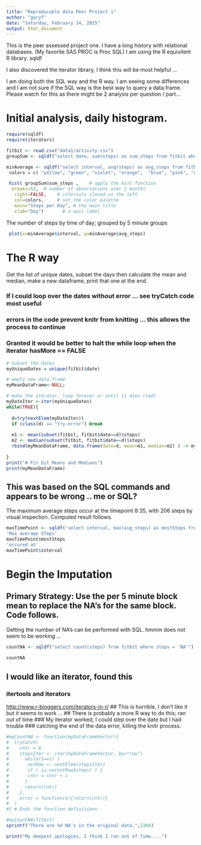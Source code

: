 ```yaml
---
title: "Reproducable data Peer Project 1"
author: "garyf"
date: "Saturday, February 14, 2015"
output: html_document
---
```


This is the peer assessed project one. I have a long history with relational databases. (My favorite SAS PROC is Proc SQL) I am using the R equivilent R library. sqldf

I also discovered the iterator library, I think this will be most helpful ...

I am doing both the SQL way and the R way. I am seeing some differences and I am not sure if the SQL way is the best way to query a data.frame. Please watch for this as there might be 2 analysis per question / part...

# Initial analysis, daily histogram.

```r
require(sqldf)
require(iterators)

fitbit <- read.csv("data1/activity.csv")
groupSum <- sqldf("select date, sum(steps) as sum_steps from fitbit where steps != 'NA' group by date")

minAverage <- sqldf("select interval, avg(steps) as avg_steps from fitbit where steps != 'NA' group by interval")
 colors = c( "yellow", "green", "violet", "orange",  "blue", "pink", "cyan") 

 hist( groupSum$sum_steps ,    # apply the hist function 
  breaks=53,  # number of observations over 2 months
   right=FALSE,    # intervals closed on the left 
   col=colors,     # set the color palette 
   main="Steps per Day", # the main title 
   xlab="Day")       # x-axis label 

```

The number of steps by time of day; grouped by 5 minute groups

```r
 plot(x=minAverage$interval, y=minAverage$avg_steps)
```

# The R way

 Get the list of unique dates, subset the days then calculate the mean and median, make a new dataframe, print that one at the end.

### If I could loop over the dates without error ... see tryCatch code most useful
### errors in the code prevent knitr from knitting ... this allows the process to continue
### Granted it would be better to halt the while loop when the iterator hasMore == FALSE

 

```r
# Subset the dates
myUniqueDates = unique(fitbit$date)

# empty new data.frame
myMeanDataFrame<-NULL;

# make the iterator, loop forever or until it dies (sad)
myDateIter <-iter(myUniqueDates)
while(TRUE){
 
  d=try(nextElem(myDateIter))
  if (class(d) == "try-error") break  
  
  m1 <- mean(subset(fitbit, fitbit$date==d)$steps) 
  m2 <- median(subset(fitbit, fitbit$date==d)$steps)
  rbind(myMeanDataFrame, data.frame(date=d, mean=m1, median=m2) ) -> myMeanDataFrame
                
}
print("# Fit bit Means and Medians")
print(myMeanDataFrame)
```

## This was based on the SQL commands and appears to be wrong .. me or SQL?
The maximum average steps occur at the timepoint 8:35, with 206 steps by visual inspection. Computed result follows.


```r
maxTimePoint <- sqldf('select interval, max(avg_steps) as mostSteps from minAverage')
'Max average STeps'
maxTimePoint$mostSteps
'occured at'
maxTimePoint$interval

```
# Begin the Imputation
## Primary Strategy: Use the per 5 minute block mean to replace the NA's for the same block. Code follows.

Getting the number of NA's can be performed with SQL.
hmmm does not seem to be working ...
```r
countNA <- sqldf("select count(steps) from fitbit where steps = 'NA'")
  
countNA
```

## I would like an iterator, found this
### itertools and iterators
[http://www.r-bloggers.com/iterators-in-r/]( Iterators at http://www.r-bloggers.com/iterators-in-r/ )
## This is horrible, I don't like it but it seems to work ...
## There is probably a more R way to do this; ran out of time
### My iterator worked, I could step over the date but I had trouble
### catching the end of the data error, killing the knitr process.

```r

#myCountNA <- function(myDataFrameVector){ 
#  tryCatch(
#    cntr = 0
#    stepsIter <- iter(myDataFrameVector, by="row") 
#      while(1==1) {
#       nxtRow <- nextElem(stepsIter) 
#       if ( is.na(nxtRow$steps) ) { 
#       cntr = cntr + 1 
#      }
#      return(cntr)
#    },
#    error = function(e){return(cntr)}
#  )
#} # Ends the function definitions

#myCountNA(fitbit)
sprintf("There are %d NA's in the original data.",2304)

print("My deepest apologies, I think I ran out of time....")
```
